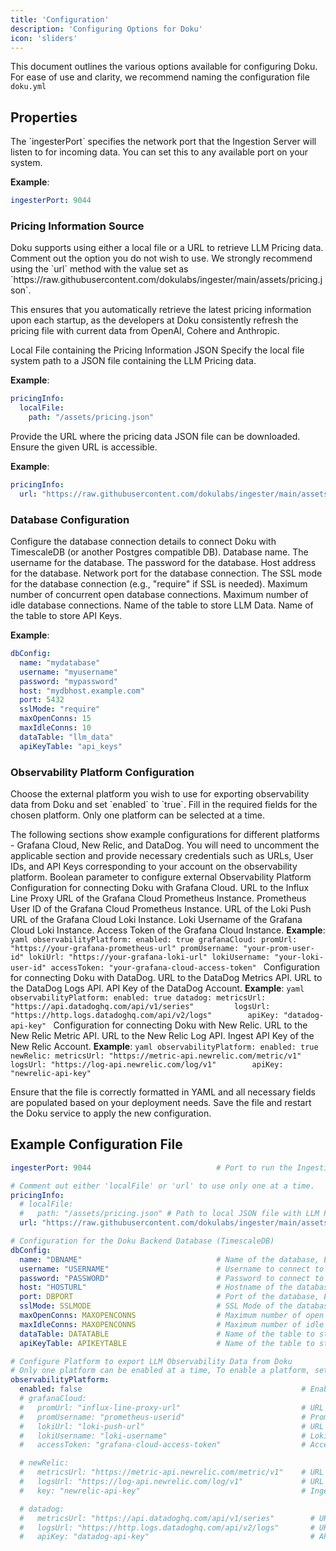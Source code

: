 ```yaml
---
title: 'Configuration'
description: 'Configuring Options for Doku'
icon: 'sliders'
---
```


This document outlines the various options available for configuring Doku.
For ease of use and clarity, we recommend naming the configuration file `doku.yml`


## Properties

<ResponseField name="ingester_port" type="String">
  The `ingesterPort` specifies the network port that the Ingestion Server will listen to for incoming data. You can set this to any available port on your system.

**Example**:
```yaml
ingesterPort: 9044
```
</ResponseField>

### Pricing Information Source
<ResponseField name="pricingInfo" type="Object">
  Doku supports using either a local file or a URL to retrieve LLM Pricing data. Comment out the option you do not wish to use.
</ResponseField>

<Info>
We strongly recommend using the `url` method with the value set as `https://raw.githubusercontent.com/dokulabs/ingester/main/assets/pricing.json`. 

This ensures that you automatically retrieve the latest pricing information upon each startup, as the developers at Doku consistently refresh the pricing file with current data from OpenAI, Cohere and Anthropic.
</Info>

<ResponseField name="local_file" type="Object">
  Local File containing the Pricing Information JSON
  <Expandable title="properties">
    <ResponseField name="path" type="String">
      Specify the local file system path to a JSON file containing the LLM Pricing data.
    </ResponseField>
  </Expandable>
  
  **Example**:
  ```yaml
  pricingInfo:
    localFile:
      path: "/assets/pricing.json"
  ```
</ResponseField>

<ResponseField name="url" type="String">
  Provide the URL where the pricing data JSON file can be downloaded. Ensure the given URL is accessible.
  
  **Example**:
  ```yaml
  pricingInfo:
    url: "https://raw.githubusercontent.com/dokulabs/ingester/main/assets/pricing.json"
  ```
</ResponseField>


### Database Configuration

<ResponseField name="dbConfig" type="Object">
  Configure the database connection details to connect Doku with TimescaleDB (or another Postgres compatible DB).
  <Expandable title="properties">
    <ResponseField name="name" type="String">
      Database name.
    </ResponseField>
    <ResponseField name="username" type="String">
      The username for the database.
    </ResponseField>
    <ResponseField name="password" type="String">
      The password for the database.
    </ResponseField>
    <ResponseField name="host" type="String">
      Host address for the database.
    </ResponseField>
    <ResponseField name="port" type="String">
      Network port for the database connection.
    </ResponseField>
    <ResponseField name="sslMode" type="String">
      The SSL mode for the database connection (e.g., "require" if SSL is needed).
    </ResponseField>
    <ResponseField name="maxOpenConns" type="String">
      Maximum number of concurrent open database connections.
    </ResponseField>
    <ResponseField name="maxIdleConns" type="String">
      Maximum number of idle database connections.
    </ResponseField>
    <ResponseField name="dataTable" type="String">
      Name of the table to store LLM Data.
    </ResponseField>
    <ResponseField name="apiKeyTable" type="String">
      Name of the table to store API Keys.
    </ResponseField>
  </Expandable>
  
  **Example**:
  ```yaml
  dbConfig:
    name: "mydatabase"
    username: "myusername"
    password: "mypassword"
    host: "mydbhost.example.com"
    port: 5432
    sslMode: "require"
    maxOpenConns: 15
    maxIdleConns: 10
    dataTable: "llm_data"
    apiKeyTable: "api_keys"
  ```
</ResponseField>


### Observability Platform Configuration

<ResponseField name="observabilityPlatform" type="Object">
  Choose the external platform you wish to use for exporting observability data from Doku and set `enabled` to `true`. Fill in the required fields for the chosen platform. Only one platform can be selected at a time.

  The following sections show example configurations for different platforms - Grafana Cloud, New Relic, and DataDog. You will need to uncomment the applicable section and provide necessary credentials such as URLs, User IDs, and API Keys corresponding to your account on the observability platform.
  <Expandable title="properties">
    <ResponseField name="enabled" type="boolean">
      Boolean parameter to configure external Observability Platform
    </ResponseField>
    <ResponseField name="grafanaCloud" type="Object">
      Configuration for connecting Doku with Grafana Cloud.
      <Expandable title="properties">
        <ResponseField name="promUrl" type="String">
          URL to the Influx Line Proxy URL of the Grafana Cloud Prometheus Instance.
        </ResponseField>
        <ResponseField name="promUsername" type="String">
          Prometheus User ID of the Grafana Cloud Prometheus Instance.
        </ResponseField>
        <ResponseField name="lokiUrl" type="String">
          URL of the Loki Push URL of the Grafana Cloud Loki Instance.
        </ResponseField>
        <ResponseField name="lokiUsername" type="String">
          Loki Username of the Grafana Cloud Loki Instance.
        </ResponseField>
        <ResponseField name="accessToken" type="String">
          Access Token of the Grafana Cloud Instance.
        </ResponseField>
        **Example**:
        ```yaml
        observabilityPlatform:
          enabled: true
          grafanaCloud:
            promUrl: "https://your-grafana-prometheus-url"
            promUsername: "your-prom-user-id"
            lokiUrl: "https://your-grafana-loki-url"
            lokiUsername: "your-loki-user-id"
            accessToken: "your-grafana-cloud-access-token"
        ```
      </Expandable>
    </ResponseField>
    <ResponseField name="datadog" type="Object">
      Configuration for connecting Doku with DataDog.
      <Expandable title="properties">
        <ResponseField name="metricsUrl" type="String">
          URL to the DataDog Metrics API.
        </ResponseField>
        <ResponseField name="logsUrl" type="String">
          URL to the DataDog Logs API.
        </ResponseField>
        <ResponseField name="apiKey" type="String">
          API Key of the DataDog Account.
        </ResponseField>
        **Example**:
        ```yaml
        observabilityPlatform:
          enabled: true
          datadog:
            metricsUrl: "https://api.datadoghq.com/api/v1/series"        
            logsUrl: "https://http.logs.datadoghq.com/api/v2/logs"       
            apiKey: "datadog-api-key"
        ```
      </Expandable>
    </ResponseField>
    <ResponseField name="newRelic" type="Object">
      Configuration for connecting Doku with New Relic.
      <Expandable title="properties">
        <ResponseField name="metricsUrl" type="String">
          URL to the New Relic Metric API.
        </ResponseField>
        <ResponseField name="logsUrl" type="String">
          URL to the New Relic Log API.
        </ResponseField>
        <ResponseField name="apiKey" type="String">
          Ingest API Key of the New Relic Account.
        </ResponseField>
        **Example**:
        ```yaml
        observabilityPlatform:
          enabled: true
          newRelic:
            metricsUrl: "https://metric-api.newrelic.com/metric/v1"        
            logsUrl: "https://log-api.newrelic.com/log/v1"       
            apiKey: "newrelic-api-key"
        ```
      </Expandable>
    </ResponseField>
  </Expandable>
</ResponseField>

Ensure that the file is correctly formatted in YAML and all necessary fields are populated based on your deployment needs. Save the file and restart the Doku service to apply the new configuration.

## Example Configuration File

```yaml doku.yml
ingesterPort: 9044                            # Port to run the Ingestion Server on, Example: 9044

# Comment out either 'localFile' or 'url' to use only one at a time.  
pricingInfo:
  # localFile:
  #   path: "/assets/pricing.json" # Path to local JSON file with LLM Pricing data
  url: "https://raw.githubusercontent.com/dokulabs/ingester/main/assets/pricing.json" # URL to download Pricing data file

# Configuration for the Doku Backend Database (TimescaleDB)
dbConfig:
  name: "DBNAME"                              # Name of the database, Example: "postgres"
  username: "USERNAME"                        # Username to connect to the database, Example: "admin"
  password: "PASSWORD"                        # Password to connect to the database, Example: "DOKU"
  host: "HOSTURL"                             # Hostname of the database, Example: "174.21.1.2"
  port: DBPORT                                # Port of the database, Example: 5432
  sslMode: SSLMODE                            # SSL Mode of the database, Example: "require"
  maxOpenConns: MAXOPENCONNS                  # Maximum number of open connections to the database, Example: 15
  maxIdleConns: MAXOPENCONNS                  # Maximum number of idle connections to the database, Example: 15
  dataTable: DATATABLE                        # Name of the table to store LLM Data, Example: "DOKU"
  apiKeyTable: APIKEYTABLE                    # Name of the table to store API Keys, Example: "APIKEYS"

# Configure Platform to export LLM Observability Data from Doku
# Only one platform can be enabled at a time, To enable a platform, set enabled to true and fill in the required fields for that platform.
observabilityPlatform:
  enabled: false                                                 # Enable or Disable the Observability Platform, Example: true
  # grafanaCloud:
  #   promUrl: "influx-line-proxy-url"                           # URL to the Influx Line Proxy URL of the Grafana Cloud Prometheus Instance
  #   promUsername: "prometheus-userid"                          # Prometheus User ID of the Grafana Cloud Prometheus Instance
  #   lokiUrl: "loki-push-url"                                   # URL to the Loki Push URL of the Grafana Cloud Loki Instance
  #   lokiUsername: "loki-username"                              # Loki Username of the Grafana Cloud Loki Instance
  #   accessToken: "grafana-cloud-access-token"                  # Access Token of the Grafana Cloud Instance

  # newRelic:
  #   metricsUrl: "https://metric-api.newrelic.com/metric/v1"    # URL to the New Relic Metric API
  #   logsUrl: "https://log-api.newrelic.com/log/v1"             # URL to the New Relic Log API
  #   key: "newrelic-api-key"                                    # Ingest API Key of the New Relic Account

  # datadog:
  #   metricsUrl: "https://api.datadoghq.com/api/v1/series"        # URL to the DataDog Metrics API
  #   logsUrl: "https://http.logs.datadoghq.com/api/v2/logs"       # URL to the DataDog Logs API
  #   apiKey: "datadog-api-key"                                    # API Key of the DataDog Account
```